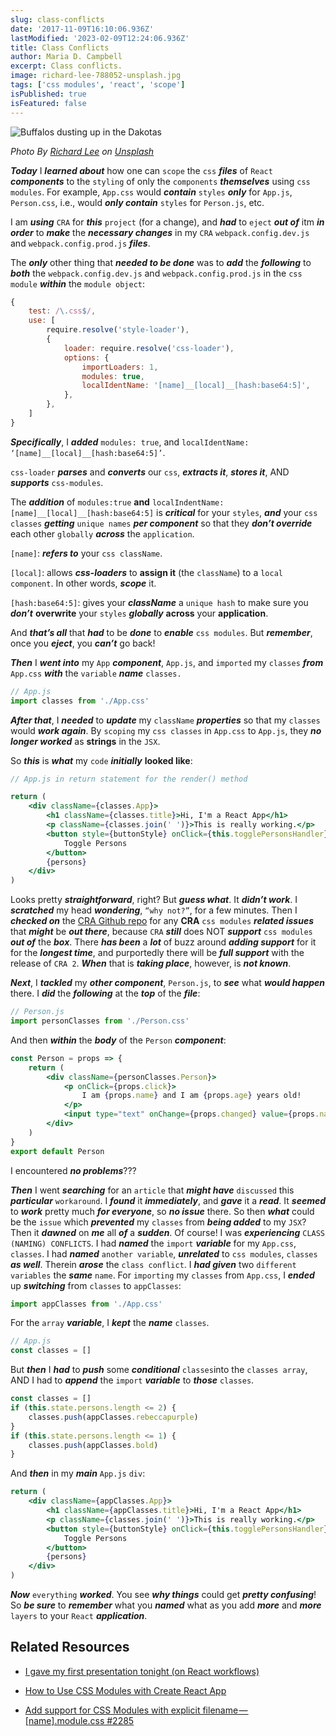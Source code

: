 ```yaml
---
slug: class-conflicts
date: '2017-11-09T16:10:06.936Z'
lastModified: '2023-02-09T12:24:06.936Z'
title: Class Conflicts
author: Maria D. Campbell
excerpt: Class conflicts.
image: richard-lee-788052-unsplash.jpg
tags: ['css modules', 'react', 'scope']
isPublished: true
isFeatured: false
---
```


![Buffalos dusting up in the Dakotas](richard-lee-788052-unsplash.jpg)

*Photo By [Richard Lee](https://unsplash.com/@brock222) on [Unsplash](https://unsplash.com/photos/9ME5tBjVyMQ)*

***Today*** I ***learned about*** how one can `scope` the `css` ***files*** of `React` ***components*** to the `styling` of only the `components` ***themselves*** using `css modules`. For example, `App.css` would ***contain*** `styles` ***only*** for `App.js`, `Person.css`, i.e., would ***only contain*** `styles` for `Person.js`, etc.

I am ***using*** `CRA` for ***this*** `project` (for a change), and ***had*** to `eject` ***out of*** itm ***in order*** to ***make*** the ***necessary changes*** in my `CRA` `webpack.config.dev.js` and `webpack.config.prod.js` ***files***.

The **_only_** other thing that **_needed to be done_** was to ***add*** the
**_following_** to ***both*** the `webpack.config.dev.js` and
`webpack.config.prod.js` in the `css module` ***within*** the `module object`:

```js
{
    test: /\.css$/,
    use: [
        require.resolve('style-loader'),
        {
            loader: require.resolve('css-loader'),
            options: {
                importLoaders: 1,
                modules: true,
                localIdentName: '[name]__[local]__[hash:base64:5]',
            },
        },
    ]
}
```

**_Specifically_**, I ***added*** `modules: true`, and
`localIdentName: ‘[name]__[local]__[hash:base64:5]’`.

`css-loader` **_parses_** and **_converts_** our `css`, **_extracts it_**,
**_stores it_**, AND ***supports*** `css-modules`.

The **_addition_** of `modules:true` **and**
`localIndentName: [name]__[local]__[hash:base64:5]` is **_critical_** for your
`styles`, ***and*** your `css classes` ***getting*** `unique names` **_per component_**
so that they ***don’t override*** each other `globally` **_across_** the
`application`.

`[name]`: **_refers to_** your `css className`.

`[local]`: allows **_css-loaders_** to **assign it** (the `className`) to a
`local component`. In other words, **_scope_** it.

`[hash:base64:5]`: gives your **_className_** a `unique hash` to make sure you
**_don’t_** **overwrite** your `styles` **_globally_** **across** your
**application**.

And ***that’s all*** that ***had*** to be ***done*** to **_enable_** `css modules`. But
**_remember_**, once you **_eject_**, you ***can’t*** go back!

***Then*** I ***went into*** my `App` ***component***, `App.js`, and `imported` my
`classes` ***from*** `App.css` ***with*** the `variable` ***name*** `classes.`

```jsx
// App.js
import classes from './App.css'
```

***After that***, I ***needed*** to ***update*** my `className` **_properties_** so that my `classes` would **_work again_**. By `scoping` my `css classes` in `App.css`
to `App.js`, they **_no longer worked_** as **strings** in the `JSX`.

So ***this*** is ***what*** my `code` **_initially_** **looked like**:

```jsx
// App.js in return statement for the render() method

return (
    <div className={classes.App}>
        <h1 className={classes.title}>Hi, I'm a React App</h1>
        <p className={classes.join(' ')}>This is really working.</p>
        <button style={buttonStyle} onClick={this.togglePersonsHandler}>
            Toggle Persons
        </button>
        {persons}
    </div>
)
```

Looks pretty **_straightforward_**, right? But **_guess what_**. It ***didn’t work***. I ***scratched*** my head ***wondering***, `“why not?”`, for a few minutes. Then I
***checked on*** the [CRA Github repo](https://github.com/facebook/create-react-app)
for any **CRA** `css modules` ***related issues*** that ***might*** be ***out there***, because `CRA` **_still_** does NOT ***support*** `css modules` **_out of_** the **_box_**. There ***has been*** a ***lot*** of buzz around ***adding support*** for it for the ***longest time***, and purportedly there will be **_full support_** with the release of `CRA 2`. ***When*** that is ***taking place***, however, is ***not known***.

***Next***, I ***tackled*** my **_other component_**, `Person.js`, to ***see*** what ***would happen*** there. I ***did*** the ***following*** at the ***top*** of the ***file***:

```jsx
// Person.js
import personClasses from './Person.css'
```

And then **_within_** the **_body_** of the `Person` ***component***:

```jsx
const Person = props => {
    return (
        <div className={personClasses.Person}>
            <p onClick={props.click}>
                I am {props.name} and I am {props.age} years old!
            </p>
            <input type="text" onChange={props.changed} value={props.name} />
        </div>
    )
}
export default Person
```

I encountered **_no problems_**???

***Then*** I went **_searching_** for an `article` that ***might have*** `discussed` this **_particular_** `workaround`. I ***found*** it ***immediately***, and ***gave*** it a ***read***. It ***seemed*** to ***work*** pretty much ***for everyone***, so ***no issue*** there. So then ***what*** could be the `issue` which ***prevented*** my `classes` from **_being added_** to my `JSX`? Then it ***dawned*** on ***me*** all ***of*** a ***sudden***. Of course! I was **_experiencing_** `CLASS (NAMING) CONFLICTS`. I had **_named_** the `import` ***variable*** for my
`App.css`, `classes`. I had **_named_** `another variable`, ***unrelated*** to
`css modules`, `classes` ***as well***. Therein ***arose*** the `class conflict`. I ***had given*** two `different variables` the **_same_** `name`. For `importing` my
`classes` from `App.css`, I ***ended*** up **_switching_** from `classes` to
`appClasses`:

```js
import appClasses from './App.css'
```

For the `array` ***variable***, I **_kept_** the ***name*** `classes`.

```js
// App.js
const classes = []
```

But ***then*** I ***had*** to **_push_** some ***conditional*** `classes`into the
`classes array`, AND I had to ***append*** the `import` ***variable*** to
**_those_** `classes`.

```js
const classes = []
if (this.state.persons.length <= 2) {
    classes.push(appClasses.rebeccapurple)
}
if (this.state.persons.length <= 1) {
    classes.push(appClasses.bold)
}
```

And ***then*** in my **_main_** `App.js` `div`:

```jsx
return (
    <div className={appClasses.App}>
        <h1 className={appClasses.title}>Hi, I'm a React App</h1>
        <p className={classes.join(' ')}>This is really working.</p>
        <button style={buttonStyle} onClick={this.togglePersonsHandler}>
            Toggle Persons
        </button>
        {persons}
    </div>
)
```

***Now*** `everything` ***worked***. You see ***why things*** could get ***pretty confusing***! So ***be sure*** to ***remember*** what you ***named*** what as you add  ***more*** and ***more*** `layers` to your `React` **_application_**.

## Related Resources

- [I gave my first presentation tonight (on React workflows)](/posts/i-gave-my-first-presentation-tonight/)

- [How to Use CSS Modules with Create React App](https://medium.com/nulogy/how-to-use-css-modules-with-create-react-app-9e44bec2b5c2)

- [Add support for CSS Modules with explicit filename — [name].module.css #2285](https://github.com/facebook/create-react-app/pull/2285)
